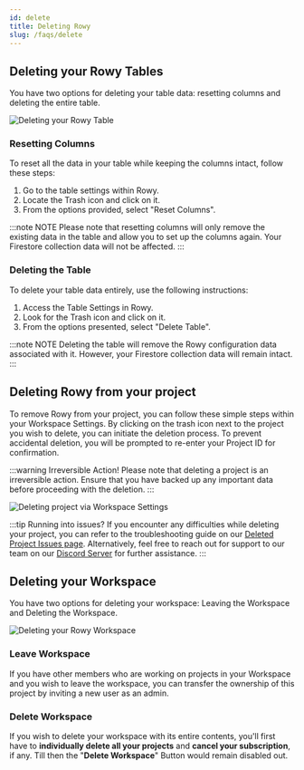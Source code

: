 ```yaml
---
id: delete
title: Deleting Rowy
slug: /faqs/delete
---
```



## Deleting your Rowy Tables

You have two options for deleting your table data: resetting columns and deleting the entire table.

<img src={deleteTable} alt="Deleting your Rowy Table" />

### Resetting Columns

To reset all the data in your table while keeping the columns intact, follow these steps:

1. Go to the table settings within Rowy.
2. Locate the Trash icon and click on it.
3. From the options provided, select "Reset Columns".

:::note NOTE
Please note that resetting columns will only remove the existing data in the table and allow you to set up the columns again. Your Firestore collection data will not be affected.
:::

### Deleting the Table

To delete your table data entirely, use the following instructions:

1. Access the Table Settings in Rowy.
2. Look for the Trash icon and click on it.
3. From the options presented, select "Delete Table".

:::note NOTE
Deleting the table will remove the Rowy configuration data associated with it. However, your Firestore collection data will remain intact.
:::

## Deleting Rowy from your project

To remove Rowy from your project, you can follow these simple steps within your Workspace Settings. By clicking on the trash icon next to the project you wish to delete, you can initiate the deletion process. To prevent accidental deletion, you will be prompted to re-enter your Project ID for confirmation.

:::warning Irreversible Action!
Please note that deleting a project is an irreversible action. Ensure that you have backed up any important data before proceeding with the deletion.
:::

<img src={deleteProject} alt="Deleting project via Workspace Settings" />

:::tip Running into issues?
If you encounter any difficulties while deleting your project, you can refer to the troubleshooting guide on our [Deleted Project Issues page](../troubleshooting/deleted-project-issue.mdx). Alternatively, feel free to reach out for support to our team on our [Discord Server](https://discord.com/invite/rowy-853498675484819476) for further assistance.
:::

## Deleting your Workspace

You have two options for deleting your workspace: Leaving the Workspace and Deleting the Workspace.

<img src={deleteWorkspace} alt="Deleting your Rowy Workspace" />

### Leave Workspace

If you have other members who are working on projects in your Workspace and you wish to leave the workspace, you can transfer the ownership of this project by inviting a new user as an admin.

### Delete Workspace

If you wish to delete your workspace with its entire contents, you'll first have to **individually delete all your projects** and **cancel your subscription**, if any. Till then the "**Delete Workspace**" Button would remain disabled out.